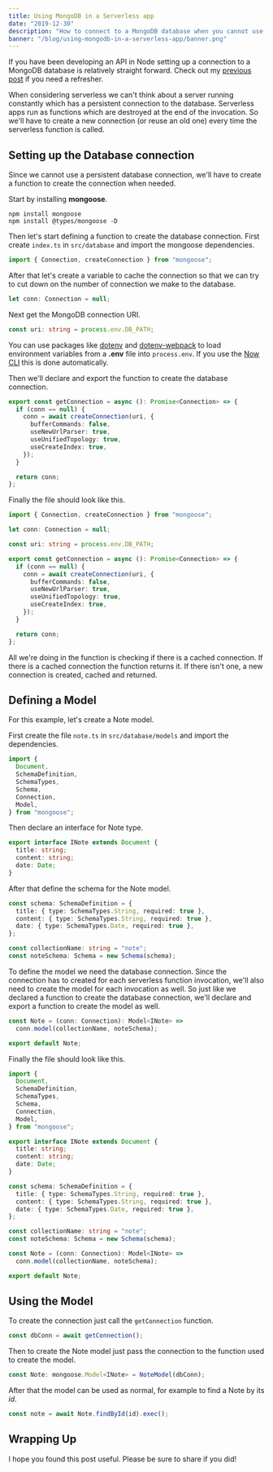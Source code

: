 ```yaml
---
title: Using MongoDB in a Serverless app
date: "2019-12-30"
description: "How to connect to a MongoDB database when you cannot use a persistent connection to the database"
banner: "/blog/using-mongodb-in-a-serverless-app/banner.png"
---
```


If you have been developing an API in Node setting up a connection to a MongoDB database is relatively straight forward. Check out my [previous post](https://akhilaariyachandra.com/setup-mongodb-in-nodejs-with-mongoose) if you need a refresher.

When considering serverless we can't think about a server running constantly which has a persistent connection to the database. Serverless apps run as functions which are destroyed at the end of the invocation. So we'll have to create a new connection (or reuse an old one) every time the serverless function is called.

## Setting up the Database connection

Since we cannot use a persistent database connection, we'll have to create a function to create the connection when needed.

Start by installing **mongoose**.

```shell
npm install mongoose
npm install @types/mongoose -D
```

Then let's start defining a function to create the database connection. First create `index.ts` in `src/database` and import the mongoose dependencies.

```typescript:title=src/database/index.ts
import { Connection, createConnection } from "mongoose";
```

After that let's create a variable to cache the connection so that we can try to cut down on the number of connection we make to the database.

```typescript:title=src/database/index.ts
let conn: Connection = null;
```

Next get the MongoDB connection URI.

```typescript:title=src/database/index.ts
const uri: string = process.env.DB_PATH;
```

You can use packages like [dotenv](https://www.npmjs.com/package/dotenv) and [dotenv-webpack](https://www.npmjs.com/package/dotenv-webpack) to load environment variables from a **.env** file into `process.env`. If you use the [Now CLI](https://zeit.co/download) this is done automatically.

<SpecialBlock
  type="warn"
  markdown="Remember to not commit the **.env** file!"
/>

Then we'll declare and export the function to create the database connection.

```typescript:title=src/database/index.ts
export const getConnection = async (): Promise<Connection> => {
  if (conn == null) {
    conn = await createConnection(uri, {
      bufferCommands: false,
      useNewUrlParser: true,
      useUnifiedTopology: true,
      useCreateIndex: true,
    });
  }

  return conn;
};
```

Finally the file should look like this.

```typescript:title=src/database/index.ts
import { Connection, createConnection } from "mongoose";

let conn: Connection = null;

const uri: string = process.env.DB_PATH;

export const getConnection = async (): Promise<Connection> => {
  if (conn == null) {
    conn = await createConnection(uri, {
      bufferCommands: false,
      useNewUrlParser: true,
      useUnifiedTopology: true,
      useCreateIndex: true,
    });
  }

  return conn;
};
```

All we're doing in the function is checking if there is a cached connection. If there is a cached connection the function returns it. If there isn't one, a new connection is created, cached and returned.

## Defining a Model

For this example, let's create a Note model.

First create the file `note.ts` in `src/database/models` and import the dependencies.

```typescript:title=src/database/models/note.ts
import {
  Document,
  SchemaDefinition,
  SchemaTypes,
  Schema,
  Connection,
  Model,
} from "mongoose";
```

Then declare an interface for Note type.

```typescript:title=src/database/models/note.ts
export interface INote extends Document {
  title: string;
  content: string;
  date: Date;
}
```

After that define the schema for the Note model.

```typescript:title=src/database/models/note.ts
const schema: SchemaDefinition = {
  title: { type: SchemaTypes.String, required: true },
  content: { type: SchemaTypes.String, required: true },
  date: { type: SchemaTypes.Date, required: true },
};

const collectionName: string = "note";
const noteSchema: Schema = new Schema(schema);
```

To define the model we need the database connection. Since the connection has to created for each serverless function invocation, we'll also need to create the model for each invocation as well. So just like we declared a function to create the database connection, we'll declare and export a function to create the model as well.

```typescript:title=src/database/models/note.ts
const Note = (conn: Connection): Model<INote> =>
  conn.model(collectionName, noteSchema);

export default Note;
```

Finally the file should look like this.

```typescript:title=src/database/models/note.ts
import {
  Document,
  SchemaDefinition,
  SchemaTypes,
  Schema,
  Connection,
  Model,
} from "mongoose";

export interface INote extends Document {
  title: string;
  content: string;
  date: Date;
}

const schema: SchemaDefinition = {
  title: { type: SchemaTypes.String, required: true },
  content: { type: SchemaTypes.String, required: true },
  date: { type: SchemaTypes.Date, required: true },
};

const collectionName: string = "note";
const noteSchema: Schema = new Schema(schema);

const Note = (conn: Connection): Model<INote> =>
  conn.model(collectionName, noteSchema);

export default Note;
```

## Using the Model

To create the connection just call the `getConnection` function.

```typescript
const dbConn = await getConnection();
```

Then to create the Note model just pass the connection to the function used to create the model.

```typescript
const Note: mongoose.Model<INote> = NoteModel(dbConn);
```

After that the model can be used as normal, for example to find a Note by its _id_.

```typescript
const note = await Note.findById(id).exec();
```

## Wrapping Up

I hope you found this post useful. Please be sure to share if you did!
